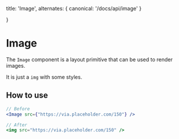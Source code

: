   title: 'Image',
  alternates: {
    canonical: '/docs/api/image'
  }

}

# Image

The `Image` component is a layout primitive that can be used to render images.

It is just a `img` with some styles.

## How to use

```jsx
// Before
<Image src={"https://via.placeholder.com/150"} />

// After
<img src="https://via.placeholder.com/150" />
```
